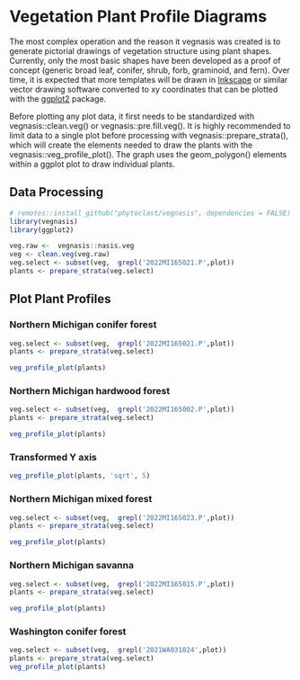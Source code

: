 # Vegetation Plant Profile Diagrams

The most complex operation and the reason it vegnasis was created is to generate pictorial drawings of vegetation structure using plant shapes. Currently, only the most basic shapes have been developed as a proof of concept (generic broad leaf, conifer, shrub, forb, graminoid, and fern). Over time, it is expected that more templates will be drawn in [Inkscape](https://inkscape.org/) or similar vector drawing software converted to xy coordinates that can be plotted with the [ggplot2](https://ggplot2.tidyverse.org/) package.

Before plotting any plot data, it first needs to be standardized with vegnasis::clean.veg() or vegnasis::pre.fill.veg(). It is highly recommended to limit data to a single plot before processing with vegnasis::prepare_strata(), which will create the elements needed to draw the plants with the vegnasis::veg_profile_plot(). The graph uses the geom_polygon() elements within a ggplot plot to draw individual plants.

## Data Processing

```r
# remotes::install_github("phytoclast/vegnasis", dependencies = FALSE)
library(vegnasis)
library(ggplot2)

veg.raw <-  vegnasis::nasis.veg
veg <- clean.veg(veg.raw)
veg.select <- subset(veg,  grepl('2022MI165021.P',plot))
plants <- prepare_strata(veg.select)


```

## Plot Plant Profiles

### Northern Michigan conifer forest

```r

veg.select <- subset(veg,  grepl('2022MI165021.P',plot))
plants <- prepare_strata(veg.select)

veg_profile_plot(plants)

```


### Northern Michigan hardwood forest

```r

veg.select <- subset(veg,  grepl('2022MI165002.P',plot))
plants <- prepare_strata(veg.select)

veg_profile_plot(plants)

```

### Transformed Y axis

```r

veg_profile_plot(plants, 'sqrt', 5)

```


### Northern Michigan mixed forest

```r

veg.select <- subset(veg,  grepl('2022MI165023.P',plot))
plants <- prepare_strata(veg.select)

veg_profile_plot(plants)

```
### Northern Michigan savanna

```r

veg.select <- subset(veg,  grepl('2022MI165015.P',plot))
plants <- prepare_strata(veg.select)

veg_profile_plot(plants)

```


### Washington conifer forest

```r

veg.select <- subset(veg,  grepl('2021WA031024',plot))
plants <- prepare_strata(veg.select)
veg_profile_plot(plants)

```
